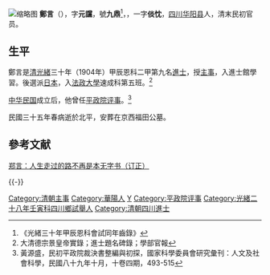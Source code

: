 [[File:鄭言.jpg|缩略图]] 
'''鄭言'''（{{bd|1874年||1946年||catIdx=Z}}），字'''元讜'''，號'''九鼎'''<ref>《光緒三十年甲辰恩科會試同年齒錄》</ref>，，一字'''倓忱'''，[[四川|四川]][[华阳县_(四川)|华阳县]]人，清末民初官员。

==生平==
鄭言是[[清|清]][[光緒|光緒]]三十年（1904年）甲辰恩科二甲第九名[[進士|進士]]，授[[主事|主事]]，入進士館學習。後選派[[日本|日本]]，入[[法政大學|法政大學]]速成科第五班。<ref>大清德宗景皇帝實錄；進士題名碑錄；學部官報</ref>

[[中华民国|中华民国]]成立后，他曾任[[平政院评事|平政院评事]]。<ref name=hys>黃源盛，民初平政院裁決書整編與初探，國家科學委員會研究彙刊：人文及社會科學，民國八十九年十月，十卷四期，493-515</ref>

民國三十五年春病逝於北平，安葬在京西福田公墓。

==參考文献==
{{reflist}}
[https://web.archive.org/web/20190614060021/http://bbs.slnews.net.cn/thread-872283-1-1.html 郑言：人生走过的路不再是本无字书（订正）]{{dead link|fix-attempted=yes}}

{{-}}
{{清朝人物小作品}}
{{清朝官員小作品}}
{{中國政治人物小作品}}

{{光緒三十年甲辰恩科殿試金榜}}

[[Category:清朝主事|Category:清朝主事]]
[[Category:華陽人|Category:華陽人]]
[[Category:鄭姓|Y]]
[[Category:平政院评事|Category:平政院评事]]
[[Category:光緒二十八年壬寅科四川鄉試舉人|Category:光緒二十八年壬寅科四川鄉試舉人]]
[[Category:清朝四川進士|Category:清朝四川進士]]
